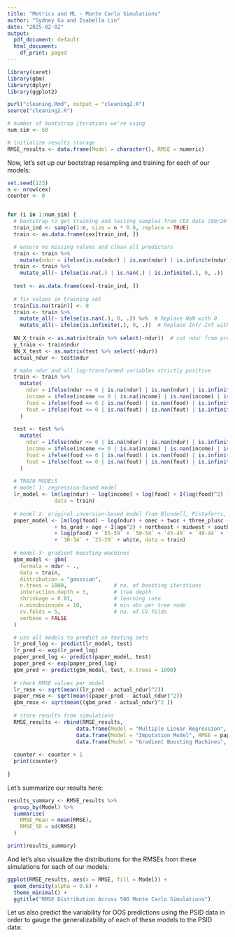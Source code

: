 ```yaml
---
title: "Metrics and ML - Monte Carlo Simulations"
author: "Sydney Gu and Isabella Lin"
date: "2025-02-02"
output:
  pdf_document: default
  html_document:
    df_print: paged
---
```


```r
library(caret)
library(gbm)
library(dplyr)
library(ggplot2)
```

```r
purl("cleaning.Rmd", output = "cleaning2.R")
source("cleaning2.R")
```

```r
# number of bootstrap iterations we're using
num_sim <- 50

# initialize results storage
RMSE_results <- data.frame(Model = character(), RMSE = numeric)
```

Now, let's set up our bootstrap resampling and training for each of our models:
```r
set.seed(123)
n <- nrow(cex)
counter <- 0


for (i in 1:num_sim) {
  # bootstrap to get training and testing samples from CEX data (80/20 training/testing split
  train_ind <- sample(1:n, size = n * 0.8, replace = TRUE)
  train <- as.data.frame(cex[train_ind, ])

  # ensure no missing values and clean all predictors
  train <- train %>%
    mutate(ndur = ifelse(is.na(ndur) | is.nan(ndur) | is.infinite(ndur), 1, ndur))
  train <- train %>%
    mutate_all(~ ifelse(is.na(.) | is.nan(.) | is.infinite(.), 0, .))
  
  test <- as.data.frame(cex[-train_ind, ])
  
  # fix values in training set
  train[is.na(train)] <- 0
  train <- train %>%
    mutate_all(~ ifelse(is.nan(.), 0, .)) %>%  # Replace NaN with 0
    mutate_all(~ ifelse(is.infinite(.), 0, .))  # Replace Inf/-Inf with 0
  
  NN_X_train <- as.matrix(train %>% select(-ndur))  # cut ndur from predictors
  y_train <- train$ndur
  NN_X_test <- as.matrix(test %>% select(-ndur))
  actual_ndur <- test$ndur

  # make ndur and all log-transformed variables strictly positive
  train <- train %>%
    mutate(
      ndur = ifelse(ndur <= 0 | is.na(ndur) | is.nan(ndur) | is.infinite(ndur), 1e-6, ndur),
      income = ifelse(income <= 0 | is.na(income) | is.nan(income) | is.infinite(income), 1e-6, income),
      food = ifelse(food <= 0 | is.na(food) | is.nan(food) | is.infinite(food), 1e-6, food),
      fout = ifelse(fout <= 0 | is.na(fout) | is.nan(fout) | is.infinite(fout), 1e-6, fout)
    )
  
  test <- test %>%
    mutate(
      ndur = ifelse(ndur <= 0 | is.na(ndur) | is.nan(ndur) | is.infinite(ndur), 1e-6, ndur),
      income = ifelse(income <= 0 | is.na(income) | is.nan(income) | is.infinite(income), 1e-6, income),
      food = ifelse(food <= 0 | is.na(food) | is.nan(food) | is.infinite(food), 1e-6, food),
      fout = ifelse(fout <= 0 | is.na(fout) | is.nan(fout) | is.infinite(fout), 1e-6, fout)
    )
  
  # TRAIN MODELS
  # model 1: regression-based model
  lr_model <- lm(log(ndur) ~ log(income) + log(food) + I(log(food)^2) + log(fout) + I(log(fout)^2) + hours + hourw + year, 
               data = train)
  
  # model 2: original inversion-based model from Blundell, Pistaferri, and Preston paper
  paper_model <- lm(log(food) ~ log(ndur) + onec + twoc + three_plusc + hs_drop 
               + hs_grad + age + I(age^2) + northeast + midwest + south + fsize 
               + log(pfood) + `55-59` + `50-54` + `45-49` + `40-44` + `35-39` 
               + `30-34` + `25-29` + white, data = train)
  
  # model 3: gradient boosting machines
  gbm_model <- gbm(
    formula = ndur ~ .,         
    data = train,
    distribution = "gaussian",    
    n.trees = 1000,               # no. of boosting iterations
    interaction.depth = 3,        # tree depth 
    shrinkage = 0.01,             # learning rate
    n.minobsinnode = 10,          # min obs per tree node
    cv.folds = 5,                 # no. of CV folds
    verbose = FALSE               
  )

  # use all models to predict on testing sets
  lr_pred_log <- predict(lr_model, test)
  lr_pred <- exp(lr_pred_log)
  paper_pred_log <- predict(paper_model, test)
  paper_pred <- exp(paper_pred_log)
  gbm_pred <- predict(gbm_model, test, n.trees = 1000)
  
  # check RMSE values per model
  lr_rmse <- sqrt(mean((lr_pred - actual_ndur)^2))
  paper_rmse <- sqrt(mean((paper_pred - actual_ndur)^2))
  gbm_rmse <- sqrt(mean((gbm_pred - actual_ndur)^2 ))
  
  # store results from simulations
  RMSE_results <- rbind(RMSE_results, 
                      data.frame(Model = "Multiple Linear Regression", RMSE = lr_rmse),
                      data.frame(Model = "Imputation Model", RMSE = paper_rmse),
                      data.frame(Model = "Gradient Boosting Machines", RMSE = gbm_rmse))
  
  counter <- counter + 1
  print(counter)
  
}


```

Let's summarize our results here:
```r
results_summary <- RMSE_results %>%
  group_by(Model) %>%
  summarise(
    RMSE_Mean = mean(RMSE),
    RMSE_SD = sd(RMSE)
  )

print(results_summary)
```

And let's also visualize the distributions for the RMSEs from these simulations for each of our models:
```r
ggplot(RMSE_results, aes(x = RMSE, fill = Model)) +
  geom_density(alpha = 0.6) +
  theme_minimal() +
  ggtitle("RMSE Distribution Across 500 Monte Carlo Simulations")
```


Let us also predict the variability for OOS predictions using the PSID data in order to gauge the generalizability of each of these models to the PSID data:
```r

```

